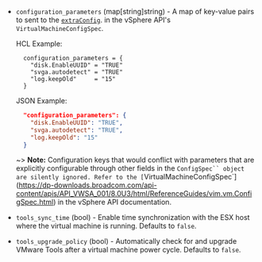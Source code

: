 <!-- Code generated from the comments of the ConfigParamsConfig struct in builder/vsphere/common/step_config_params.go; DO NOT EDIT MANUALLY -->

- `configuration_parameters` (map[string]string) - A map of key-value pairs to sent to the [`extraConfig`](https://dp-downloads.broadcom.com/api-content/apis/API_VWSA_001/8.0U3/html/ReferenceGuides/vim.vm.ConfigSpec.html#extraConfig).
  in the vSphere API's `VirtualMachineConfigSpec`.
  
  HCL Example:
  
  ```hcl
    configuration_parameters = {
      "disk.EnableUUID" = "TRUE"
      "svga.autodetect" = "TRUE"
      "log.keepOld"     = "15"
    }
  ```
  
  JSON Example:
  
  ```json
    "configuration_parameters": {
      "disk.EnableUUID": "TRUE",
      "svga.autodetect": "TRUE",
      "log.keepOld": "15"
    }
  ```
  
  ~> **Note:** Configuration keys that would conflict with parameters that
  are explicitly configurable through other fields in the `ConfigSpec`` object
  are silently ignored. Refer to the [`VirtualMachineConfigSpec`](https://dp-downloads.broadcom.com/api-content/apis/API_VWSA_001/8.0U3/html/ReferenceGuides/vim.vm.ConfigSpec.html)
  in the vSphere API documentation.

- `tools_sync_time` (bool) - Enable time synchronization with the ESX host where the virtual machine
  is running. Defaults to `false`.

- `tools_upgrade_policy` (bool) - Automatically check for and upgrade VMware Tools after a virtual machine
  power cycle. Defaults to `false`.

<!-- End of code generated from the comments of the ConfigParamsConfig struct in builder/vsphere/common/step_config_params.go; -->
